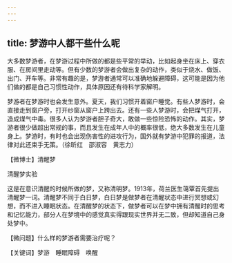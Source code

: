 ```yaml
---
---
---
```

title: 梦游中人都干些什么呢
---






大多数梦游者，在梦游过程中所做的都是些平常的举动，比如起身坐在床上、穿衣服、在房间里走动等。但有少数的梦游者会做出复杂的动作，类似于烧水、做饭、出门、开车等。非常有趣的是，梦游者通常可以准确地躲避障碍，这可能是因为他们做的都是自己习惯性动作，具体原因还有待科学家解明。

梦游者在梦游时也会发生意外。夏天，我们习惯开着窗户睡觉。有些人梦游时，会直接走到窗户旁，打开纱窗从窗户上跨出去。还有一些人梦游时，会把煤气打开，造成煤气中毒。很多人认为梦游者胆子奇大，敢做一些惊险恐怖的动作。其实，梦游者很少做超出常规的事，而且发生在成年人中的概率很低，绝大多数发生在儿童身上。梦游时，有时也会出现伤害性的进攻行为，国外就有梦游中犯罪的报道，法律对此还束手无策。（徐昕红　邵淑容　黄志力）





【微博士】清醒梦

清醒梦实验



这是在意识清醒的时候所做的梦，又称清明梦。1913年，荷兰医生蔼覃首先提出清醒梦一词。清醒梦不同于白日梦，白日梦是做梦者在清醒状态中进行冥想或幻想，而不进入睡眠状态。在清醒梦的状态下，做梦者可以在梦中拥有清醒时的思考和记忆能力，部分人在梦境中的感觉真实得跟现实世界并无二致，但却知道自己身处梦中。

【微问题】什么样的梦游者需要治疗呢？

【关键词】梦游　睡眠障碍　唤醒